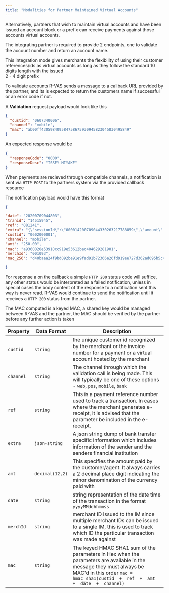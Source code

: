---
title: "Modalities for Partner Maintained Virtual Accounts"
---

Alternatively, partners that wish to maintain virtual accounts and have been issued an account block or a prefix
can receive payments against those accounts virtual accounts.

The integrating partner is required to provide 2 endpoints, one to validate the account number and return an account name.

This integration mode gives merchants the flexibility of using their customer references/ids as virtual accounts as long as they follow the standard 10 digits length with the issued  
2 - 4 digit prefix

To validate accounts R-VAS sends a message to a callback URL provided by the partner, and its is expected to return the customers name if successful or an error code if not.

A **Validation** request payload would look like this

```json Request
{
  "custid": "0607340006",
  "channel": "mobile",
  "mac": "ab00ff430598409584758675930945823045830495849"
}
```

An expected response would be

```json Response
{
  "responseCode": "0000",
  "responseDesc": "ISSEY MIYAKE"
}
```

When payments are recieved through compatible channels, a notification is sent via `HTTP POST` to the partners system via the provided callback resource

The notification payload would have this format

```json Notification Payload
{

"date": "20200709044803",
"tranid": "14515945",
"ref": "081241",
"extra": "{\"sessionId\":\"000014200709044330263217788859\",\"amount\":2.5E+2,\"sender\":\"0073XXXX06\",\"senderName\":\"DELE MAJID UDO\",\"senderReference\":\"NXG3475034567\",\"channel\":\"3\",\"beneficiary\":\"0602000001\",\"narration\":\"TEST VIRTUAL ACCOUNT\"}",
"custid": "0602000001",
"channel": "mobile",
"amt": "250.00",
"mac": "a9360820e53918cc919e53612bac404629281901",
"merchId": "001093",
"mac_256": "d40baaa24f9bd092be91e9fad91b72366a26fd919ee727d362ad095b5c4f1d29"

}
```

For response a on the callback a simple `HTTP 200` status code will suffice, any other status would be interpreted as a failed notification, unless in special cases the body content of the response to a notification sent this way is never read.
R-VAS would continue to send the notification until it receives a `HTTP 200` status from the partner.

The MAC computed is a keyed MAC, a shared key would be managed between R-VAS and the partner, the MAC should be verified by the partner before any further action is taken
​

| Property  | Data Format     | Description                                                                                                                                                                                              |
| --------- | --------------- | -------------------------------------------------------------------------------------------------------------------------------------------------------------------------------------------------------- |
| `custid`  | `string`        | the unique customer id recognized by the merchant or the invoice number for a payment or a virtual account hosted by the merchant                                                                        |
| `channel` | `string`        | The channel through which the validation call is being made. This will typically be one of these options - `web`, `pos`, `mobile`, `bank`                                                                |
| `ref`     | `string`        | This is a payment reference number used to track a transaction. In cases where the merchant generates e-receipt, it is advised that the parameter be included in the e-receipt.                          |
| `extra`   | `json-string`   | A json string dump of bank transfer specific information which includes information of the sender and the senders financial institution                                                                  |
| `amt`     | `decimal(12,2)` | This specifies the amount paid by the customer/agent. It always carries a 2 decimal place digit indicating the minor denomination of the currency paid with                                              |
| `date`    | `string`        | string representation of the date time of the transaction in the format `yyyyMMddhhmmss`                                                                                                                 |
| `merchId` | `string`        | merchant ID issued to the IM since multiple merchant IDs can be issued to a single IM, this is used to track which ID the particular transaction was made against                                        |
| `mac`     | `string`        | The keyed HMAC SHA1 sum of the parameters in Hex when the parameters are available in the message they must always be MAC'd in this order `mac = hmac_sha1(custid  +  ref  +  amt  +  date  +  channel)` |

